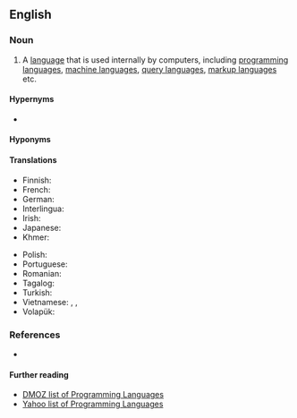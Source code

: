{{also|computer-language}}
==English==

===Noun===
{{en-noun}}

# {{lb|en|programming}} A [[language]] that is used internally by computers, including [[programming language]]s, [[machine language]]s, [[query language]]s, [[markup language]]s etc.

====Hypernyms====
* {{l|en|language}}

====Hyponyms====
{{hyp4
|command language
|configuration language
|construction language
|machine language
|markup language
|modeling language
|programming language
|query language
|style sheet language
|lang=en}}

====Translations====
{{trans-top|language associated with computers}}
* Finnish: {{t|fi|tietokonekieli}}
* French: {{t|fr|langage informatique|m}}
* German: {{t+|de|Computersprache|f}}
* Interlingua: {{t|ia|linguage computatorial}}
* Irish: {{t|ga|teanga ríomhaire|f}}
* Japanese: {{t|ja|計算機言語|tr=keisanki-gengo}}
* Khmer: {{t|km|ភាសាកុំព្យូទ័រ|tr=phea sar kom pyuu ter|sc=Khmr}}
{{trans-mid}}
* Polish: {{t|pl|język komputerowy|m}}
* Portuguese: {{t|pt|linguagem de computador|f}}
* Romanian: {{t|ro|limbaj de calculator|n}}
* Tagalog: {{t|tl|panuusing wika}}
* Turkish: {{t|tr|bilgisayar dili}}
* Vietnamese: {{t+|vi|ngôn ngữ điện toán}}, {{t+|vi|ngôn ngữ máy điện toán}}, {{t+|vi|ngôn ngữ máy tính}}
* Volapük: {{t|vo|kompütapük}}
{{trans-bottom}}

===References===
* {{pedia}}

====Further reading====
* [http://dmoz.org/Computers/Programming/Languages/ DMOZ list of Programming Languages]
* [http://dir.yahoo.com/Computers_and_Internet/Programming_and_Development/Languages/ Yahoo list of Programming Languages]